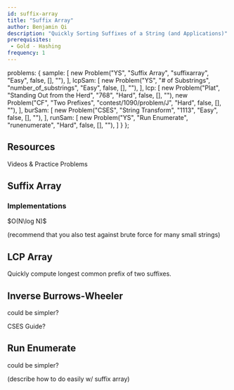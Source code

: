 ```yaml
---
id: suffix-array
title: "Suffix Array"
author: Benjamin Qi
description: "Quickly Sorting Suffixes of a String (and Applications)"
prerequisites:
 - Gold - Hashing
frequency: 1
---
```



  problems: {
    sample: [
      new Problem("YS", "Suffix Array", "suffixarray", "Easy", false, [], ""),
    ],
    lcpSam: [
      new Problem("YS", "# of Substrings", "number_of_substrings", "Easy", false, [], ""),
    ],
    lcp: [
      new Problem("Plat", "Standing Out from the Herd", "768", "Hard", false, [], ""),
      new Problem("CF", "Two Prefixes", "contest/1090/problem/J", "Hard", false, [], ""),
    ],
    burSam: [
      new Problem("CSES", "String Transform", "1113", "Easy", false, [], ""),
    ],
    runSam: [
      new Problem("YS", "Run Enumerate", "runenumerate", "Hard", false, [], ""),
    ]
  }
};

## Resources

<Resources>
  <Resource source="CF" title="Suffix Array" url="edu/course/2/lesson/2" starred>Videos & Practice Problems</Resource>
  <Resource source="cp-algo" title="Suffix Array - Definition & Construction" url="suffix-array.html" starred></Resource>
  <Resource source="CPC" title="11 - Strings (Suffix Array)" url="11_strings"></Resource>
</Resources>

## Suffix Array

<Problems problems={metadata.problems.sample} />

### Implementations

<Resources>
  <Resource source="Benq" title="Suffix Array w/ LCP" url="https://github.com/bqi343/USACO/blob/master/Implementations/content/strings%20(14)/Light/SuffixArray%20(14.4).h">$O(N\log N)$</Resource>
</Resources>

(recommend that you also test against brute force for many small strings)

## LCP Array

<Problems problems={metadata.problems.lcpSam} />

Quickly compute longest common prefix of two suffixes.

<Problems problems={metadata.problems.lcp} />

## Inverse Burrows-Wheeler

<Resources>
  <Resource source="GFG" title="Inverting Burrows-Wheeler Transform" url="inverting-burrows-wheeler-transform">could be simpler?</Resource>
</Resources>

CSES Guide?

<Problems problems={metadata.problems.burSam} />

## Run Enumerate

<Resources>
  <Resource source="cp-algo" title="Finding repetitions" url="main_lorentz.html">could be simpler?</Resource>
</Resources>

(describe how to do easily w/ suffix array)

<Problems problems={metadata.problems.runSam} />

